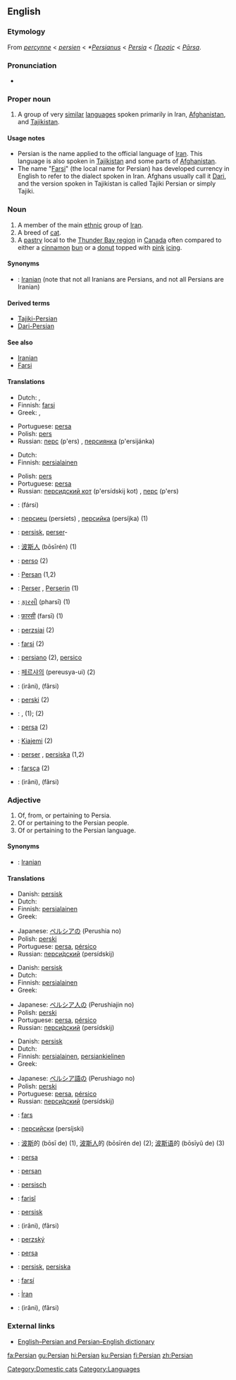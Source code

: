 {{interwiktionary|code=fa}}
{{wikibooks|Persian}}
{{wikipedia}}
{{see|persian}}
==English==

===Etymology===
From {{ME.}} ''[[percynne]]'' < {{MF.}} ''[[persien]]'' < {{L.}} ''*[[Persianus]]'' < {{L.}} ''[[Persia]]'' < {{AGr.}} ''[[Περσίς]]'' < {{OP.}} ''[[Pārsa]]''.

===Pronunciation===
* {{rhymes|ɜː(r)ʒən}}
{{rfp}}

===Proper noun===
{{en-proper noun}}

# A group of very [[similar]] [[language]]s spoken primarily in Iran, [[Afghanistan]], and [[Tajikistan]].

====Usage notes====
* Persian is the name applied to the official language of [[Iran]]. This language is also spoken in [[Tajikistan]] and some parts of [[Afghanistan]].
* The name "[[Farsi]]" (the local name for Persian) has developed currency in English to refer to the dialect spoken in Iran. Afghans usually call it [[Dari]], and the version spoken in Tajikistan is called Tajiki Persian or simply Tajiki.

===Noun===
{{en-noun}}

# A member of the main [[ethnic]] group of [[Iran]].
# A breed of [[cat]].
# A [[pastry]] local to the [[w:Thunder_Bay%2C_Ontario|Thunder Bay region]] in [[Canada]] often compared to either a [[cinnamon]] [[bun]] or a [[donut]] topped with [[pink]] [[icing]].

====Synonyms====
* {{italbrac|member of the people}}: [[Iranian]] (note that not all Iranians are Persians, and not all Persians are Iranian)

====Derived terms====
*[[Tajiki-Persian]]
*[[Dari-Persian]]

====See also====
*[[Iranian]]
*[[Farsi]]

====Translations====
{{trans-top|member of ethnic group}}
*Dutch: {{t-|nl|Pers|m}}, {{t|nl|Perzische|f}}
*Finnish: [[farsi]]
*Greek: {{t|el|Πέρσης|m|tr=Pérsis}}, {{t|el|Περσίδα|f|tr=Persída}}
{{trans-mid}}
*Portuguese: [[persa]] {{mf}}
*Polish: [[pers]] {{m}}
*Russian: [[перс]] (p'ers) {{m}}, [[персиянка]] (p'ersijánka) {{f}}
{{trans-bottom}}

{{Persian-Farsi}}

{{trans-top|breed of cat}}
*Dutch: {{t+|nl|pers|m}}
*Finnish: [[persialainen]]
{{trans-mid}}
*Polish: [[pers]]
*Portuguese: [[persa]] {{mf}}
*Russian: [[персидский кот]] (p'ersídskij kot) {{m}}, [[перс]] (p'ers) {{m}}
{{trans-bottom}}

{{trans-top|pastry}}
{{trans-mid}}
{{trans-bottom}}

{{checktrans-top}}
*{{ttbc|Arabic}}: {{ARchar|[[فارسي]]}} (fársi)
*{{ttbc|Bulgarian}}: [[персиец]] (persíets) {{m}}, [[персийка]] (persíjka) {{f}} (1)
*{{ttbc|Danish}}: [[persisk]], [[perser]]-
*{{ttbc|Chinese}}: [[波斯人]] (bōsīrén) (1)
*{{ttbc|Esperanto}}: [[perso]] (2)
*{{ttbc|French}}: [[Persan]] {{m}} (1,2)
*{{ttbc|German}}: [[Perser]] {{m}}, [[Perserin]] {{f}} (1)
*{{ttbc|Gujarati}}: [[ફારસી]] (pharsī) (1)
*{{ttbc|Hindi}}: [[फ़ारसी]] (farsī) (1)
*{{ttbc|Hungarian}}: [[perzsiai]] (2)
*{{ttbc|Indonesian}}: [[farsi]] (2)
{{trans-mid}}
*{{ttbc|Italian}}: [[persiano]] (2), [[persico]]
*{{ttbc|Korean}}: [[페르샤의]] (pereusya-ui) (2)
*{{ttbc|Persian}}: {{FAchar|[[ایرانی]]}} (irâni), {{FAchar|[[فارسی]]}} (fârsi)
*{{ttbc|Polish}}: [[perski]] (2)
*{{ttbc|Slovak}}: {{t-|sk|peržan|m}}, {{t|sk|peržanka|f}} (1); {{t|sk|peržština|f}} (2)
*{{ttbc|Spanish}}: [[persa]] {{mf}} (2)
*{{ttbc|Swahili}}: [[Kiajemi]] (2)
*{{ttbc|Swedish}}: [[perser]] {{m}} {{p}}, [[persiska]] {{f}} (1,2)
*{{ttbc|Turkish}}: [[farsça]] (2)
*{{ttbc|Urdu}}: {{FAchar|[[ایرانی]]}} (irâni), {{FAchar|[[فارسی]]}} (fârsi)
{{trans-bottom}}

===Adjective===
{{en-adj}}

# Of, from, or pertaining to Persia.
# Of or pertaining to the Persian people.
# Of or pertaining to the Persian language.

====Synonyms====
* {{italbrac|of the people}}: [[Iranian]]

====Translations====
{{trans-top|from or pertaining to Persia}}
*Danish: [[persisk]]
*Dutch: {{t|nl|Perzisch}}
*Finnish: [[persialainen]]
*Greek: {{t|el|περσικός|m|tr=persikós}}
{{trans-mid}}
*Japanese: [[ペルシア]]の (Perushia no)
*Polish: [[perski]]
*Portuguese: [[persa]], [[pérsico]]
*Russian: [[персидский|перси́дский]] (persídskij)
{{trans-bottom}}

{{trans-top|pertaining to the Persian people}}
*Danish: [[persisk]]
*Dutch: {{t|nl|Perzisch}}
*Finnish: [[persialainen]]
*Greek: {{t|el|περσικός|m|tr=persikós}}
{{trans-mid}}
*Japanese: [[ペルシア人]]の (Perushiajin no)
*Polish: [[perski]]
*Portuguese: [[persa]], [[pérsico]]
*Russian: [[персидский|перси́дский]] (persídskij)
{{trans-bottom}}

{{trans-top|pertaining to the Persian language}}
*Danish: [[persisk]]
*Dutch: {{t|nl|Perzisch}}
*Finnish: [[persialainen]], [[persia|persian]][[kielinen]]
*Greek: {{t|el|περσικός|m|tr=persikós}}
{{trans-mid}}
*Japanese: [[ペルシア語]]の (Perushiago no)
*Polish: [[perski]]
*Portuguese: [[persa]], [[pérsico]]
*Russian: [[персидский|перси́дский]] (persídskij)
{{trans-bottom}}

{{checktrans-top}}
*{{ttbc|Azeri}}: [[fars]]
*{{ttbc|Bulgarian}}: [[персийски]] (persíjski) {{mp}}
*{{ttbc|Chinese}}: [[波斯]]的 (bōsī de) (1), [[波斯人]]的 (bōsīrén de) (2); [[波斯语]]的 (bōsīyǔ de) (3)
*{{ttbc|Esperanto}}: [[persa]]
*{{ttbc|French}}: [[persan]]
*{{ttbc|German}}: [[persisch]]
*{{ttbc|Kurdish}}: [[farisî]]
*{{ttbc|Norwegian}}: [[persisk]]
{{trans-mid}}
*{{ttbc|Persian}}: {{FAchar|[[ایرانی]]}} (irâni), {{FAchar|[[فارسی]]}} (fârsi)
*{{ttbc|Slovak}}: [[perzský]]
*{{ttbc|Spanish}}: [[persa]]
*{{ttbc|Swedish}}: [[persisk]], [[persiska]]
*{{ttbc|Tatar}}: [[farsí]]
*{{ttbc|Turkish}}: [[İran]]
*{{ttbc|Urdu}}: {{URchar|[[ایرانی]]}} (irâni), {{URchar|[[فارسی]]}} (fârsi)
{{trans-bottom}}

===External links===
{{ethnologue|code=pes}}
*[http://www.aryanpour.com/ English–Persian and Persian–English dictionary]

[[Category:Domestic cats]]
[[Category:Languages]]

[[fa:Persian]]
[[gu:Persian]]
[[hi:Persian]]
[[ku:Persian]]
[[fi:Persian]]
[[zh:Persian]]